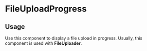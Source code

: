 

<Meta of={FileUploadProgress} />

# FileUploadProgress

## Usage

Use this component to display a file upload in progress. Usually, this component is used with **FileUploader**.

<Primary />
<ArgTypes />
<Stories />
